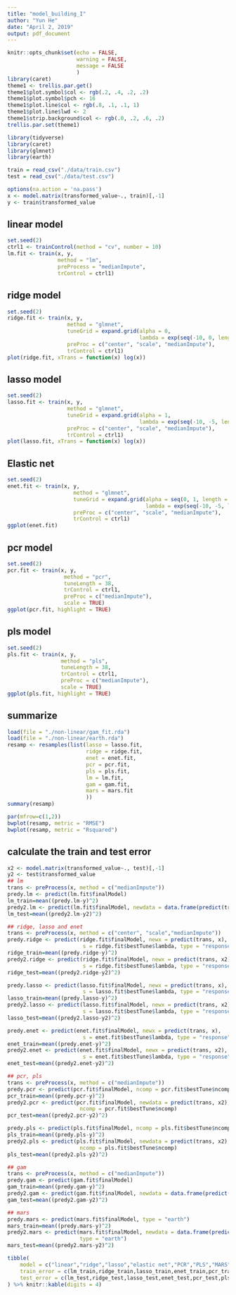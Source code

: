 ```yaml
---
title: "model_building_I"
author: "Yun He"
date: "April 2, 2019"
output: pdf_document
---
```


```r
knitr::opts_chunk$set(echo = FALSE,
                      warning = FALSE,
                      message = FALSE
                      )
library(caret)
theme1 <- trellis.par.get()
theme1$plot.symbol$col <- rgb(.2, .4, .2, .2) 
theme1$plot.symbol$pch <- 16
theme1$plot.line$col <- rgb(.8, .1, .1, 1) 
theme1$plot.line$lwd <- 2
theme1$strip.background$col <- rgb(.0, .2, .6, .2)
trellis.par.set(theme1)

library(tidyverse)
library(caret)
library(glmnet)
library(earth)
```

```r
train = read_csv("./data/train.csv")
test = read_csv("./data/test.csv")

options(na.action = 'na.pass')
x <- model.matrix(transformed_value~., train)[,-1]
y <- train$transformed_value
```

## linear model

```r
set.seed(2)
ctrl1 <- trainControl(method = "cv", number = 10)
lm.fit <- train(x, y,
                method = "lm",
                preProcess = "medianImpute",
                trControl = ctrl1)
```

## ridge model

```r
set.seed(2)
ridge.fit <- train(x, y,
                   method = "glmnet",
                   tuneGrid = expand.grid(alpha = 0, 
                                          lambda = exp(seq(-10, 0, length=100))),
                   preProc = c("center", "scale", "medianImpute"),
                   trControl = ctrl1)
plot(ridge.fit, xTrans = function(x) log(x))
```

## lasso model

```r
set.seed(2)
lasso.fit <- train(x, y,
                   method = "glmnet",
                   tuneGrid = expand.grid(alpha = 1, 
                                          lambda = exp(seq(-10, -5, length=100))),
                   preProc = c("center", "scale", "medianImpute"),
                   trControl = ctrl1)
plot(lasso.fit, xTrans = function(x) log(x))
```

## Elastic net

```r
set.seed(2)
enet.fit <- train(x, y,
                     method = "glmnet",
                     tuneGrid = expand.grid(alpha = seq(0, 1, length = 5), 
                                            lambda = exp(seq(-10, -5, length=50))),
                     preProc = c("center", "scale", "medianImpute"),
                     trControl = ctrl1)
ggplot(enet.fit)
```

## pcr model

```r
set.seed(2)
pcr.fit <- train(x, y,
                  method = "pcr",
                  tuneLength = 38,
                  trControl = ctrl1,
                  preProc = c("medianImpute"),
                  scale = TRUE)
ggplot(pcr.fit, highlight = TRUE)
```

## pls model

```r
set.seed(2)
pls.fit <- train(x, y,
                 method = "pls",
                 tuneLength = 38,
                 trControl = ctrl1,
                 preProc = c("medianImpute"),
                 scale = TRUE)
ggplot(pls.fit, highlight = TRUE)
```


## summarize

```r
load(file = "./non-linear/gam_fit.rda")
load(file = "./non-linear/earth.rda")
resamp <- resamples(list(lasso = lasso.fit, 
                         ridge = ridge.fit,
                         enet = enet.fit,
                         pcr = pcr.fit, 
                         pls = pls.fit,
                         lm = lm.fit,
                         gam = gam.fit,
                         mars = mars.fit
                         ))
summary(resamp)

par(mfrow=c(1,2))
bwplot(resamp, metric = "RMSE")
bwplot(resamp, metric = "Rsquared")

```

## calculate the train and test error

```r
x2 <- model.matrix(transformed_value~., test)[,-1]
y2 <- test$transformed_value
## lm
trans <- preProcess(x, method = c("medianImpute"))
predy.lm <- predict(lm.fit$finalModel)
lm_train=mean((predy.lm-y)^2)
predy2.lm <- predict(lm.fit$finalModel, newdata = data.frame(predict(trans, x2)))
lm_test=mean((predy2.lm-y2)^2)

## ridge, lasso and enet 
trans <- preProcess(x, method = c("center", "scale","medianImpute"))
predy.ridge <- predict(ridge.fit$finalModel, newx = predict(trans, x), 
                        s = ridge.fit$bestTune$lambda, type = "response")
ridge_train=mean((predy.ridge-y)^2)
predy2.ridge <- predict(ridge.fit$finalModel, newx = predict(trans, x2), 
                        s = ridge.fit$bestTune$lambda, type = "response")
ridge_test=mean((predy2.ridge-y2)^2)

predy.lasso <- predict(lasso.fit$finalModel, newx = predict(trans, x), 
                        s = lasso.fit$bestTune$lambda, type = "response")
lasso_train=mean((predy.lasso-y)^2)
predy2.lasso <- predict(lasso.fit$finalModel, newx = predict(trans, x2), 
                        s = lasso.fit$bestTune$lambda, type = "response")
lasso_test=mean((predy2.lasso-y2)^2)

predy.enet <- predict(enet.fit$finalModel, newx = predict(trans, x), 
                        s = enet.fit$bestTune$lambda, type = "response")
enet_train=mean((predy.enet-y)^2)
predy2.enet <- predict(enet.fit$finalModel, newx = predict(trans, x2), 
                        s = enet.fit$bestTune$lambda, type = "response")
enet_test=mean((predy2.enet-y2)^2)

## pcr, pls
trans <- preProcess(x, method = c("medianImpute"))
predy.pcr <- predict(pcr.fit$finalModel, ncomp = pcr.fit$bestTune$ncomp)
pcr_train=mean((predy.pcr-y)^2)
predy2.pcr <- predict(pcr.fit$finalModel, newdata = predict(trans, x2),
                       ncomp = pcr.fit$bestTune$ncomp)
pcr_test=mean((predy2.pcr-y2)^2)

predy.pls <- predict(pls.fit$finalModel, ncomp = pls.fit$bestTune$ncomp)
pls_train=mean((predy.pls-y)^2)
predy2.pls <- predict(pls.fit$finalModel, newdata = predict(trans, x2), 
                       ncomp = pls.fit$bestTune$ncomp)
pls_test=mean((predy2.pls-y2)^2)

## gam
trans <- preProcess(x, method = c("medianImpute"))
predy.gam <- predict(gam.fit$finalModel)
gam_train=mean((predy.gam-y)^2)
predy2.gam <- predict(gam.fit$finalModel, newdata = data.frame(predict(trans, x2)))
gam_test=mean((predy2.gam-y2)^2)

## mars
predy.mars <- predict(mars.fit$finalModel, type = "earth")
mars_train=mean((predy.mars-y)^2)
predy2.mars <- predict(mars.fit$finalModel, newdata = data.frame(predict(trans, x2)),
                       type = "earth")
mars_test=mean((predy2.mars-y2)^2)

tibble(
    model = c("linear","ridge","lasso","elastic net","PCR","PLS","MARS","GAM"),
    train_error = c(lm_train,ridge_train,lasso_train,enet_train,pcr_train,pls_train,mars_train,gam_train),
    test_error = c(lm_test,ridge_test,lasso_test,enet_test,pcr_test,pls_test,mars_test,gam_test)
) %>% knitr::kable(digits = 4)
```

